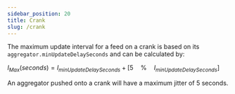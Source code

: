 ```yaml
---
sidebar_position: 20
title: Crank
slug: /crank
---
```



<CrankOverview />

The maximum update interval for a feed on a crank is based on its
`aggregator.minUpdateDelaySeconds` and can be calculated by:

$I_{Max} (seconds) = I_{minUpdateDelaySeconds}  + [5\quad\% \quad I_{minUpdateDelaySeconds}]$

An aggregator pushed onto a crank will have a maximum jitter of 5 seconds.
